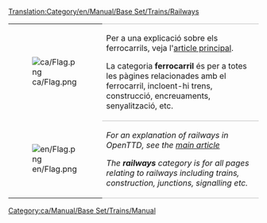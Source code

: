 [[Translation:Category/en/Manual/Base Set/Trains/Railways]]

{| 
|- valign="top"
| [[File:ca/Flag.png]]
| style="border-top:1px solid silver; border-bottom:1px solid silver;" |Per a una explicació sobre els ferrocarrils, veja l'[[ca/Ferrocarril|article principal]].

La categoria '''ferrocarril''' és per a totes les pàgines relacionades amb el ferrocarril, incloent-hi trens, construcció, encreuaments, senyalització, etc.
|- valign="top"
| [[File:en/Flag.png]]
| style="border-bottom:1px solid silver;" |''For an explanation of railways in OpenTTD, see the [[es/Manual/Base Set/Ferrocarril|main article]]''

''The '''railways''' category is for all pages relating to railways including trains, construction, junctions, signalling etc.''
|}

[[Category:ca/Manual/Base Set/Trains/Manual]]
